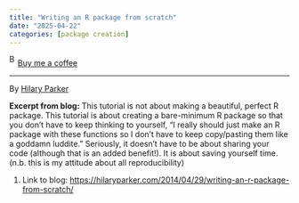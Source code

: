 ```yaml
---
title: "Writing an R package from scratch"
date: "2025-04-22"
categories: [package creation]
---
```


<link href="https://fonts.googleapis.com/css?family=Cookie" rel="stylesheet"><a class="bmc-button" target="_blank" href="https://www.buymeacoffee.com/JoscelinRocha">![Buy me a coffee](https://cdn.buymeacoffee.com/buttons/bmc-new-btn-logo.svg){alt="Buy me a coffee" width="15" height="21"}Buy me a coffee</a>

------------------------------------------------------------------------

By [Hilary Parker](https://hilaryparker.com/2014/04/29/writing-an-r-package-from-scratch/)

**Excerpt from blog:** This tutorial is not about making a beautiful, perfect R package. This tutorial is about creating a bare-minimum R package so that you don't have to keep thinking to yourself, "I really should just make an R package with these functions so I don't have to keep copy/pasting them like a goddamn luddite." Seriously, it doesn't have to be about sharing your code (although that is an added benefit!). It is about saving yourself time. (n.b. this is my attitude about all reproducibility)

1.  Link to blog: <https://hilaryparker.com/2014/04/29/writing-an-r-package-from-scratch/>
